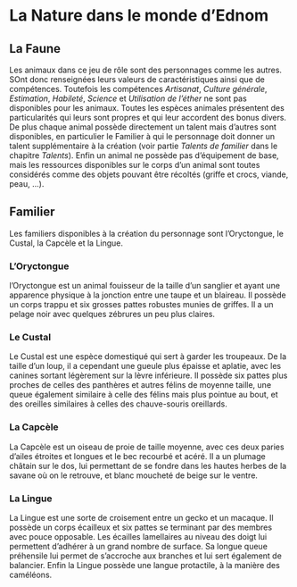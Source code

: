 # La Nature dans le monde d'Ednom

## La Faune

Les animaux dans ce jeu de rôle sont des personnages comme les autres. SOnt donc renseignées leurs valeurs de caractéristiques ainsi que de compétences. Toutefois les compétences *Artisanat*, *Culture générale*, *Estimation*, *Habileté*, *Science* et *Utilisation de l'éther* ne sont pas disponibles pour les animaux. Toutes les espèces animales présentent des particularités qui leurs sont propres et qui leur accordent des bonus divers. De plus chaque animal possède directement un talent mais d'autres sont disponibles, en particulier le Familier à qui le personnage doit donner un talent supplémentaire à la création (voir partie *Talents de familier* dans le chapitre *Talents*). Enfin un animal ne possède pas d'équipement de base, mais les ressources disponibles sur le corps d'un animal sont toutes considérés comme des objets pouvant être récoltés (griffe et crocs, viande, peau, ...).

## Familier

Les familiers disponibles à la création du personnage sont l'Oryctongue, le Custal, la Capcèle et la Lingue.

### L'Oryctongue

l'Oryctongue est un animal fouisseur de la taille d'un sanglier et ayant une apparence physique à la jonction entre une taupe et un blaireau. Il possède un corps trappu et six grosses pattes robustes munies de griffes. Il a un pelage noir avec quelques zébrures un peu plus claires. 

### Le Custal

Le Custal est une espèce domestiqué qui sert à garder les troupeaux. De la taille d'un loup, il a cependant une gueule plus épaisse et aplatie, avec les canines sortant légèrement sur la lèvre inférieure. Il possède six pattes plus proches de celles des panthères et autres félins de moyenne taille, une queue également similaire à celle des félins mais plus pointue au bout, et des oreilles similaires à celles des chauve-souris oreillards.

### La Capcèle

La Capcèle est un oiseau de proie de taille moyenne, avec ces deux paries d'ailes étroites et longues et le bec recourbé et acéré. Il a un plumage châtain sur le dos, lui permettant de se fondre dans les hautes herbes de la savane où on le retrouve, et blanc moucheté de beige sur le ventre. 

### La Lingue

La Lingue est une sorte de croisement entre un gecko et un macaque. Il possède un corps écailleux et six pattes se terminant par des membres avec pouce opposable. Les écailles lamellaires au niveau des doigt lui permettent d'adhérer à un grand nombre de surface. Sa longue queue préhensile lui permet de s'accroche aux branches et lui sert également de balancier. Enfin la Lingue possède une langue protactile, à la manière des caméléons. 

